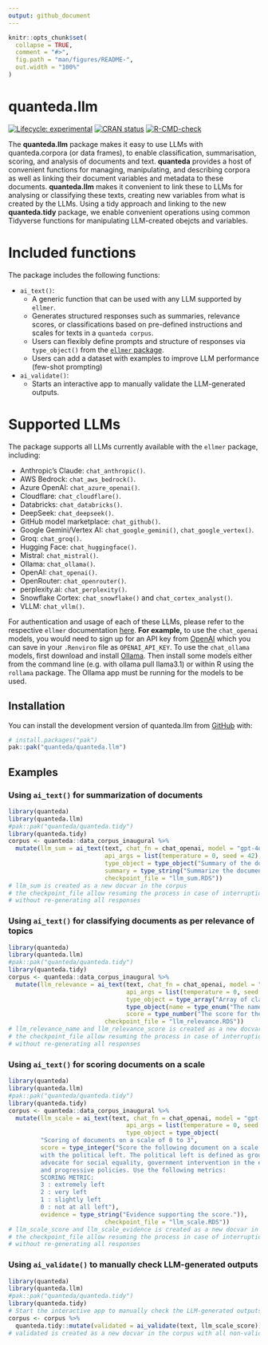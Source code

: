 ```yaml
---
output: github_document
---
```


<!-- README.md is generated from README.Rmd. Please edit that file -->

```r
knitr::opts_chunk$set(
  collapse = TRUE,
  comment = "#>",
  fig.path = "man/figures/README-",
  out.width = "100%"
)
```

# quanteda.llm

<!-- badges: start -->
[![Lifecycle: experimental](https://img.shields.io/badge/lifecycle-experimental-orange.svg)](https://lifecycle.r-lib.org/articles/stages.html#experimental)
[![CRAN status](https://www.r-pkg.org/badges/version/quanteda.llm)](https://CRAN.R-project.org/package=quanteda.llm)
[![R-CMD-check](https://github.com/quanteda/quanteda.llm/actions/workflows/R-CMD-check.yaml/badge.svg)](https://github.com/quanteda/quanteda.llm/actions/workflows/R-CMD-check.yaml)
<!-- badges: end -->

The **quanteda.llm** package makes it easy to use LLMs with quanteda.corpora (or data frames), to enable classification, summarisation, scoring, and analysis of documents and text. **quanteda** provides a host of convenient functions for managing, manipulating, and describing corpora as well as linking their document variables and metadata to these documents.  **quanteda.llm** makes it convenient to link these to LLMs for analysing or classifying these texts, creating new variables from what is created by the LLMs. Using a tidy approach and linking to the new **quanteda.tidy** package, we enable convenient operations using common Tidyverse functions for manipulating LLM-created obejcts and variables.

# Included functions

The package includes the following functions:

- `ai_text()`: 
  - A generic function that can be used with any LLM supported by
`ellmer`.
  - Generates structured responses such as summaries, relevance scores, 
or classifications based on pre-defined instructions and scales 
for texts in a `quanteda corpus`. 
  - Users can flexibly define prompts and structure of responses via 
  `type_object()` from the [`ellmer` package](https://ellmer.tidyverse.org/articles/structured-data.html).
  - Users can add a dataset with examples to improve LLM performance (few-shot prompting)
  
- `ai_validate()`: 
  - Starts an interactive app to manually validate the
  LLM-generated outputs.

# Supported LLMs

The package supports all LLMs currently available with the `ellmer`
package, including:

- Anthropic’s Claude: `chat_anthropic()`.
- AWS Bedrock: `chat_aws_bedrock()`.
- Azure OpenAI: `chat_azure_openai()`.
- Cloudflare: `chat_cloudflare()`.
- Databricks: `chat_databricks()`.
- DeepSeek: `chat_deepseek()`.
- GitHub model marketplace: `chat_github()`.
- Google Gemini/Vertex AI: `chat_google_gemini()`,
  `chat_google_vertex()`.
- Groq: `chat_groq()`.
- Hugging Face: `chat_huggingface()`.
- Mistral: `chat_mistral()`.
- Ollama: `chat_ollama()`.
- OpenAI: `chat_openai()`.
- OpenRouter: `chat_openrouter()`.
- perplexity.ai: `chat_perplexity()`.
- Snowflake Cortex: `chat_snowflake()` and `chat_cortex_analyst()`.
- VLLM: `chat_vllm()`.

For authentication and usage of each of these LLMs, please refer to the
respective `ellmer` documentation
[here](https://ellmer.tidyverse.org/reference/index.html). **For
example,** to use the `chat_openai` models, you would need to sign up for an
API key from [OpenAI](https://platform.openai.com/playground/prompts) which you can save in your `.Renviron` file as
`OPENAI_API_KEY`. To use the `chat_ollama` models, first download and install
[Ollama](https://ollama.com/). Then install some models either from the
command line (e.g. with ollama pull llama3.1) or within R using the
`rollama` package. The Ollama app must be running for the models to be
used. 

## Installation

You can install the development version of quanteda.llm from
[GitHub](https://github.com/) with:

``` r
# install.packages("pak")
pak::pak("quanteda/quanteda.llm")
```

## Examples

### Using `ai_text()` for summarization of documents

``` r
library(quanteda)
library(quanteda.llm)
#pak::pak("quanteda/quanteda.tidy")
library(quanteda.tidy)
corpus <- quanteda::data_corpus_inaugural %>%
  mutate(llm_sum = ai_text(text, chat_fn = chat_openai, model = "gpt-4o",
                           api_args = list(temperature = 0, seed = 42),
                           type_object = type_object("Summary of the document",
                           summary = type_string("Summarize the document in a few sentences.")),
                           checkpoint_file = "llm_sum.RDS"))
# llm_sum is created as a new docvar in the corpus
# the checkpoint_file allow resuming the process in case of interruptions 
# without re-generating all responses
```

### Using `ai_text()` for classifying documents as per relevance of topics

``` r
library(quanteda)
library(quanteda.llm)
#pak::pak("quanteda/quanteda.tidy")
library(quanteda.tidy)
corpus <- quanteda::data_corpus_inaugural %>%
  mutate(llm_relevance = ai_text(text, chat_fn = chat_openai, model = "gpt-4o",
                                 api_args = list(temperature = 0, seed = 42),
                                 type_object = type_array("Array of classification results. The scores should sum to 1.",
                                 type_object(name = type_enum("The name of the topic", values = c("economy", "environment", "healthcare")),
                                 score = type_number("The score for the topic, between 0 and 1, sum to 1 across all topics"))),
                           checkpoint_file = "llm_relevance.RDS"))
# llm_relevance_name and llm_relevance_score is created as a new docvar in the corpus
# the checkpoint_file allow resuming the process in case of interruptions 
# without re-generating all responses
```

### Using `ai_text()` for scoring documents on a scale

``` r
library(quanteda)
library(quanteda.llm)
#pak::pak("quanteda/quanteda.tidy")
library(quanteda.tidy)
corpus <- quanteda::data_corpus_inaugural %>%
  mutate(llm_scale = ai_text(text, chat_fn = chat_openai, model = "gpt-4o",
                                 api_args = list(temperature = 0, seed = 42),
                                 type_object = type_object(
         "Scoring of documents on a scale of 0 to 3",
         score = type_integer("Score the following document on a scale of how much it aligns
         with the political left. The political left is defined as groups which 
         advocate for social equality, government intervention in the economy, 
         and progressive policies. Use the following metrics: 
         SCORING METRIC:
         3 : extremely left
         2 : very left
         1 : slightly left
         0 : not at all left"),
         evidence = type_string("Evidence supporting the score.")),
                           checkpoint_file = "llm_scale.RDS"))
# llm_scale_score and llm_scale_evidence is created as a new docvar in the corpus
# the checkpoint_file allow resuming the process in case of interruptions 
# without re-generating all responses
```

### Using `ai_validate()` to manually check LLM-generated outputs

``` r
library(quanteda)
library(quanteda.llm)
#pak::pak("quanteda/quanteda.tidy")
library(quanteda.tidy)
# Start the interactive app to manually check the LLM-generated outputs
corpus <- corpus %>%
  quanteda.tidy::mutate(validated = ai_validate(text, llm_scale_score))
# validated is created as a new docvar in the corpus with all non-validated scores set to NA
```
